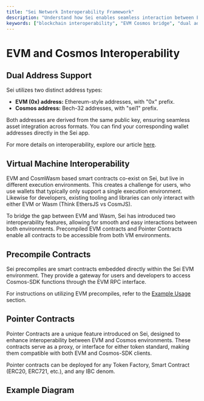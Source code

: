 ```yaml
---
title: "Sei Network Interoperability Framework"
description: "Understand how Sei enables seamless interaction between EVM and Cosmos ecosystems through its dual address system, precompiles, and pointer contracts."
keywords: ["blockchain interoperability", "EVM Cosmos bridge", "dual address system", "precompile contracts", "pointer contracts"]
---
```



# EVM and Cosmos Interoperability

## Dual Address Support

Sei utilizes two distinct address types:

- **EVM (0x) address:** Ethereum-style addresses, with "0x" prefix.
- **Cosmos address:** Bech-32 addresses, with "sei1" prefix.

Both addresses are derived from the same public key, ensuring seamless asset
integration across formats. You can find your corresponding wallet addresses
directly in the Sei app.

For more details on interoperability, explore our article
[here](https://blog.sei.io/sei-v2-interoperability/).

## Virtual Machine Interoperability

EVM and CosmWasm based smart contracts co-exist on Sei, but live in different
execution environments. This creates a challenge for users, who use wallets that
typically only support a single execution environment. Likewise for developers,
existing tooling and libraries can only interact with either EVM or Wasm (Think
EthersJS vs CosmJS).

To bridge the gap between EVM and Wasm, Sei has introduced two interoperability
features, allowing for smooth and easy interactions between both environments.
Precompiled EVM contracts and Pointer Contracts enable all contracts to be
accessible from both VM environments.

## Precompile Contracts

Sei precompiles are smart contracts embedded directly within the Sei EVM
environment. They provide a gateway for users and developers to access Cosmos-SDK functions through the EVM RPC interface.

For instructions on utilizing EVM precompiles, refer to the
[Example Usage](/evm/precompiles/example-usage) section.

## Pointer Contracts

Pointer Contracts are a unique feature introduced on Sei, designed to enhance
interoperability between EVM and Cosmos environments. These contracts serve as a proxy, or interface for either token standard, making them compatible with both EVM and Cosmos-SDK clients.

Pointer contracts can be deployed for any Token Factory, Smart Contract (ERC20,
ERC721, etc.), and any IBC denom.

## Example Diagram

<ImageWithCaption img="https://cdn.sei.io/docs/assets/interoperability.png" alt="Interoperability" caption="Enabling seamless access to all tokens and contracts on Sei" />
